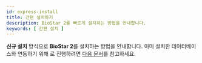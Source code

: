 ```yaml
---
id: express-install
title: 간편 설치하기
description: BioStar 2를 빠르게 설치하는 방법을 안내합니다.
keywords: [ 간편 설치 ]
---
```


**신규 설치** 방식으로 **BioStar 2**를 설치하는 방법을 안내합니다. 이미 설치한 데이터베이스와 연동하기 위해 <Cmd code='biostar2.install.customInstall' />로 진행하려면 [다음 문서](custom-install)를 참고하세요.


<InstallStep />